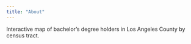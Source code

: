 ```yaml
---
title: "About"
---
```


Interactive map of bachelor's degree holders in Los Angeles County by census tract. 
